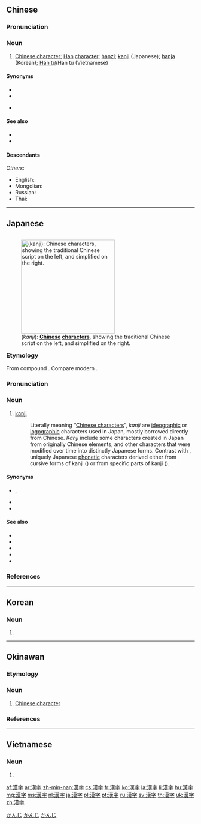 {{also|汉字}}
==Chinese==
{{zh-forms|s=汉字}}

===Pronunciation===
{{zh-pron
|m=hànzì
|ma=y
|c=hon3 zi6
|h=pfs=hon-sṳ
|mn=zz,kh:hàn-jī/xm,qz,tp:hàn-lī
|md=háng-cê
|w=2hoe zr
|mc=y
|cat=n
}}

===Noun===
{{zh-noun}}

# [[Chinese character]]; [[Han]] [[character]]; [[hanzi]]; [[kanji]] (Japanese); [[hanja]] (Korean); [[Hán tự]]/Han tu (Vietnamese)

====Synonyms====
* {{zh-l|國字}}
* {{zh-l|中國字}}
* {{qualifier|Cantonese}} {{zh-l|唐字|tong4 zi6}}

====See also====
* {{zh-l|繁體字}}
* {{zh-l|簡體字}}

====Descendants====
{{CJKV|漢字|かんじ|한자|Hán tự}}
''Others'':
* English: {{l|en|hanzi}}
* Mongolian: {{l|mn|ханз}}
* Russian: {{l|ru|ханьцзы́}}
* Thai: {{l|th|ฮั่นจื้อ}}

{{zh-cat|Beginning}}

----

==Japanese==
<div style="float:right;">
{{wikipedia|lang=ja}}
{{wikipedia|Chinese characters}}
[[File:Hanzi.svg|thumb|250px|{{lang|ja|漢字}} (''kanji''): '''[[Chinese]] [[character]]s''', showing the traditional Chinese script on the left, and simplified on the right.]]
</div>
{{ja-kanjitab|かん|じ|yomi=on}}

===Etymology===
From {{etyl|ltc|ja|sort=かんじ}} compound {{m|zh|漢字|tr=hɑn<sup>H</sup> d͡zɨ<sup>H</sup>|lit=Han Chinese + character}}. Compare modern {{etyl|cmn|-}} {{zh-l|漢字|tr=hànzì}}.

===Pronunciation===
{{ja-pron|yomi=goon|かんじ|acc=0|acc_ref=NHK,DJR,SMK5|a=Ja-kanji.ogg}}

===Noun===
{{ja-noun|かんじ}}

# [[kanji]]
#: Literally meaning “[[Chinese character]]s”, ''kanji'' are [[ideographic]] or [[logographic]] characters used in Japan, mostly borrowed directly from Chinese. ''Kanji'' include some characters created in Japan from originally Chinese elements, and other characters that were modified over time into distinctly Japanese forms. Contrast with {{m|ja|仮名|tr=kana}}, uniquely Japanese [[phonetic]] characters derived either from cursive forms of kanji ({{m|ja|平仮名|tr=hiragana}}) or from specific parts of kanji ({{m|ja|片仮名|tr=katakana}}).

====Synonyms====
{{der-top|Synonyms}}
* {{ja-r|真名|まな}}, {{ja-r|真字|まな}}
* {{ja-r|男手|おとこで}}
* {{ja-r|男文字|おとこ もじ}}
{{der-bottom}}

====See also====
{{der-top|See also}}
* {{ja-r|平仮名|ひらがな}}
* {{ja-r|片仮名|かたかな}}
* {{ja-r|仮名|かな}}
* {{ja-r|新字体|しんじたい}}
* {{ja-r|旧字体|きゅうじたい}}
{{der-bottom}}

===References===
<references/>

[[Category:Japanese basic words|かんじ]]
[[Category:ja:Writing systems|かんじ]]

----

==Korean==
{{ko-hanjatab}}

===Noun===
{{ko-noun|hangeul=한자}}

# {{hanja form of|한자|[[Chinese character]]s, [[hanja]]}}

----

==Okinawan==

===Etymology===
{{ryu-OG|28|かんじ}}

===Noun===
{{head|ryu|noun|hiragana|かんじ|romaji|kanji}}

# [[Chinese character]]

===References===
<references/>

[[Category:ryu:Writing systems|かんじ]]

----

==Vietnamese==
{{vi-hantutab}}

===Noun===
{{vi-hantu}}

# {{han tu form of|Hán tự|[[Chinese character]]}}

[[af:漢字]]
[[ar:漢字]]
[[zh-min-nan:漢字]]
[[cs:漢字]]
[[fr:漢字]]
[[ko:漢字]]
[[la:漢字]]
[[li:漢字]]
[[hu:漢字]]
[[mg:漢字]]
[[ms:漢字]]
[[nl:漢字]]
[[ja:漢字]]
[[pl:漢字]]
[[pt:漢字]]
[[ru:漢字]]
[[sv:漢字]]
[[th:漢字]]
[[uk:漢字]]
[[zh:漢字]]